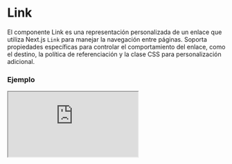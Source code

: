 # Link

El componente Link es una representación personalizada de un enlace que utiliza Next.js `Link` para manejar la navegación entre páginas. Soporta propiedades específicas para controlar el comportamiento del enlace, como el destino, la política de referenciación y la clase CSS para personalización adicional.


### Ejemplo

<Iframe
  minHeightIframe="30dvh"
  src="https://fenextjs-component-storybook.vercel.app/iframe.html?args=&id=component-link--index&viewMode=story"
/>

### Importación

Para importar el componente Link, se puede hacer desde fenextjs

```tsx copy
import { Link } from "fenextjs";
```

### Parámetros

| Parámetro      | Tipo                                           | Requerido | Default  | Descripcion                                                             |
| -------------- | ---------------------------------------------- | --------- | -------- | ----------------------------------------------------------------------- |
| className      | string                                         | no        | ''       | Clase CSS para personalizar el estilo del enlace.                       |
| children       | ReactNode                                      | no        | ''       | Contenido o texto que se muestra dentro del enlace.                     |
| target         | '\_self' \| '\_blank' \| '\_parent' \| '\_top' | no        | '\_self' | Define el destino donde se abrirá el enlace.                            |
| referrerPolicy | string                                         | no        | ''       | Política de referencia que se debe usar al navegar a través del enlace. |
| rel            | string                                         | no        | ''       | Especifica la relación entre el documento actual y el enlace.           |
| href           | string                                         | sí        | ''       | URL a la que se navega cuando se hace click en el enlace.               |

### Storybook

Para ver el storybook del componente lo puede hacer con este [link](https://fenextjs-component-storybook.vercel.app/?path=/story/component-link--index)

### Usos

- Enlace básico

```tsx copy
<Link href="/about">About Us</Link>
```

- Enlace con apertura en nueva pestaña

```tsx copy
<Link href="/contact" target="_blank">
  Contact Us
</Link>
```
